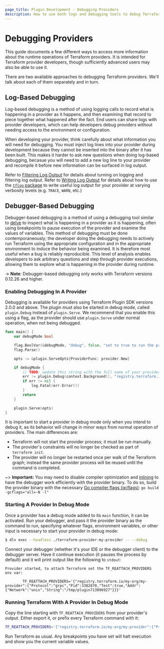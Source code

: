 ```yaml
---
page_title: Plugin Development - Debugging Providers
description: How to use both logs and debugging tools to debug Terraform providers.
---
```


# Debugging Providers

This guide documents a few different ways to access more information about the
runtime operations of Terraform providers. It is intended for Terraform
provider developers, though sufficiently advanced users may also be able to use
it.

There are two available approaches to debugging Terraform providers. We'll talk
about each of them separately and in turn.

## Log-Based Debugging

Log-based debugging is a method of using logging calls to record what is
happening in a provider as it happens, and then examining that record to piece
together what happened after the fact. End users can share logs with provider developers, which can help developers debug providers without needing access to the environment or configuration.

When developing your provider, think carefully about what information you will need for debugging. You must inject log lines into your provider during development because they cannot be inserted into the binary after it has been built. This makes it harder to ask new questions when doing log-based debugging, becasue you will need to add a new log line to your provider and recompile it before new information can be surfaced in log output.

Refer to [Filtering Log Output](/plugin/log/filtering) for details about turning on logging and filtering log output. Refer to [Writing Log Output](/plugin/log/writing) for details about how to use the [`tflog` package](https://pkg.go.dev/github.com/hashicorp/terraform-plugin-log/tflog) to write useful log output for your provider at varying verbosity levels (e.g. `TRACE`, `WARN`, etc.)

## Debugger-Based Debugging

Debugger-based debugging is a method of using a debugging tool similar to
[delve](https://github.com/go-delve/delve) to inspect what is happening in a
provider as it is happening, often using breakpoints to pause execution of the
provider and examine the values of variables. This method of debugging must be
done contemporaneously; the developer doing the debugging needs to actively run
Terraform using the appropriate configuration and in the appropriate
environment to induce the behavior being examined. It is therefore most useful
when a bug is reliably reproducible. This level of analysis enables developers to
ask arbitrary questions and step through provider executions, allowing them to
explore what is happening in the provider during runtime.

-> **Note**: Debugger-based debugging only works with Terraform versions
0.12.26 and higher.

### Enabling Debugging In A Provider

Debugging is available for providers using Terraform Plugin SDK versions 2.0.0
and above. The plugin must also be started in debug
mode, called `plugin.Debug` instead of `plugin.Serve`. We recommend that you
enable this using a flag, as the provider should use `plugin.Serve` under
normal operation, when not being debugged.

```go
func main() {
	var debugMode bool

	flag.BoolVar(&debugMode, "debug", false, "set to true to run the provider with support for debuggers like delve")
	flag.Parse()

	opts := &plugin.ServeOpts{ProviderFunc: provider.New}

	if debugMode {
		// TODO: update this string with the full name of your provider as used in your configs
		err := plugin.Debug(context.Background(), "registry.terraform.io/my-org/my-provider", opts)
		if err != nil {
			log.Fatal(err.Error())
		}
		return
	}

	plugin.Serve(opts)
}
```

It is important to start a provider in debug mode only when you intend
to debug it, as its behavior will change in minor ways from normal operation of
providers. The main differences are:

* Terraform will not start the provider process; it must be run manually.
* The provider's constraints will no longer be checked as part of `terraform
  init`.
* The provider will no longer be restarted once per walk of the Terraform
  graph; instead the same provider process will be reused until the command is
  completed.

~> **Important:** You may need to disable compiler optimization and
[inlining](https://en.wikipedia.org/wiki/Inline_expansion)
to have the debugger work efficiently with the provider binary.
To do so, build the provider binary with the necessary
[Go compiler flags (gcflags)](https://golang.org/cmd/compile/):
`go build -gcflags="all=-N -l"`

### Starting A Provider In Debug Mode

Once a provider has a debug mode added to its `main` function, it can be
activated. Run your debugger, and pass it the provider binary as the command to
run, specifying whatever flags, environment variables, or other input is
necessary to start your provider in debug mode:

```sh
$ dlv exec --headless ./terraform-provider-my-provider -- --debug
```

Connect your debugger (whether it's your IDE or the debugger client) to the
debugger server. Have it continue execution (it pauses the process by default)
and it will print output like the following to `stdout`:

```
Provider started, to attach Terraform set the TF_REATTACH_PROVIDERS env var:

        TF_REATTACH_PROVIDERS='{"registry.terraform.io/my-org/my-provider":{"Protocol":"grpc","Pid":3382870,"Test":true,"Addr":{"Network":"unix","String":"/tmp/plugin713096927"}}}'
```

### Running Terraform With A Provider In Debug Mode

Copy the line starting with `TF_REATTACH_PROVIDERS` from your provider's
output. Either export it, or prefix every Terraform command with it:

```sh
TF_REATTACH_PROVIDERS='{"registry.terraform.io/my-org/my-provider":{"Protocol":"grpc","Pid":3382870,"Test":true,"Addr":{"Network":"unix","String":"/tmp/plugin713096927"}}}' terraform apply
```

Run Terraform as usual. Any breakpoints you have set will halt execution and
show you the current variable values.
